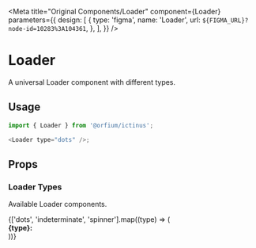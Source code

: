 

<Meta
  title="Original Components/Loader"
  component={Loader}
  parameters={{
    design: [
      {
        type: 'figma',
        name: 'Loader',
        url: `${FIGMA_URL}?node-id=10283%3A104361`,
      },
    ],
  }}
/>

# Loader

A universal Loader component with different types.

## Usage

```js
import { Loader } from '@orfium/ictinus';

<Loader type="dots" />;
```

## Props

<Props of={Loader} />

### Loader Types

Available Loader components.

<Preview>
  <Story name="Loader Types">
    {['dots', 'indeterminate', 'spinner'].map((type) => (
      <div style={{ margin: 10 }}>
        <strong>{type}: </strong>
        <Loader type={type} />
      </div>
    ))}
  </Story>
</Preview>
